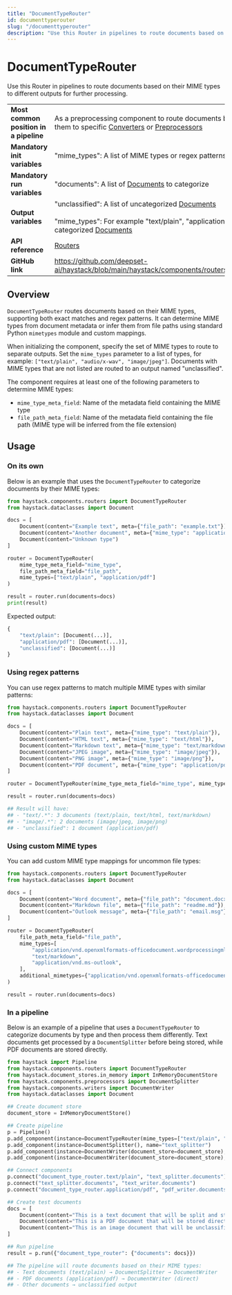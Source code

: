 ```yaml
---
title: "DocumentTypeRouter"
id: documenttyperouter
slug: "/documenttyperouter"
description: "Use this Router in pipelines to route documents based on their MIME types to different outputs for further processing."
---
```


# DocumentTypeRouter

Use this Router in pipelines to route documents based on their MIME types to different outputs for further processing.

|  |  |
| --- | --- |
| **Most common position in a pipeline** | As a preprocessing component to route documents by type before sending them to specific [Converters](../converters.mdx) or [Preprocessors](../preprocessors.mdx) |
| **Mandatory init variables** | "mime_types": A list of MIME types or regex patterns for classification |
| **Mandatory run variables** | "documents": A list of [Documents](../../concepts/data-classes.mdx#document) to categorize |
| **Output variables** | "unclassified": A list of uncategorized [Documents](../../concepts/data-classes.mdx#document)  <br /> <br />"mime_types": For example "text/plain", "application/pdf", "image/jpeg": List of categorized [Documents](../../concepts/data-classes.mdx#document) |
| **API reference** | [Routers](/reference/routers-api) |
| **GitHub link** | https://github.com/deepset-ai/haystack/blob/main/haystack/components/routers/document_type_router.py |

## Overview

`DocumentTypeRouter` routes documents based on their MIME types, supporting both exact matches and regex patterns. It can determine MIME types from document metadata or infer them from file paths using standard Python `mimetypes` module and custom mappings.

When initializing the component, specify the set of MIME types to route to separate outputs. Set the `mime_types` parameter to a list of types, for example: `["text/plain", "audio/x-wav", "image/jpeg"]`. Documents with MIME types that are not listed are routed to an output named "unclassified".

The component requires at least one of the following parameters to determine MIME types:

- `mime_type_meta_field`: Name of the metadata field containing the MIME type
- `file_path_meta_field`: Name of the metadata field containing the file path (MIME type will be inferred from the file extension)

## Usage

### On its own

Below is an example that uses the `DocumentTypeRouter` to categorize documents by their MIME types:

```python
from haystack.components.routers import DocumentTypeRouter
from haystack.dataclasses import Document

docs = [
    Document(content="Example text", meta={"file_path": "example.txt"}),
    Document(content="Another document", meta={"mime_type": "application/pdf"}),
    Document(content="Unknown type")
]

router = DocumentTypeRouter(
    mime_type_meta_field="mime_type",
    file_path_meta_field="file_path",
    mime_types=["text/plain", "application/pdf"]
)

result = router.run(documents=docs)
print(result)
```

Expected output:

```python
{
    "text/plain": [Document(...)],
    "application/pdf": [Document(...)],
    "unclassified": [Document(...)]
}
```

### Using regex patterns

You can use regex patterns to match multiple MIME types with similar patterns:

```python
from haystack.components.routers import DocumentTypeRouter
from haystack.dataclasses import Document

docs = [
    Document(content="Plain text", meta={"mime_type": "text/plain"}),
    Document(content="HTML text", meta={"mime_type": "text/html"}),
    Document(content="Markdown text", meta={"mime_type": "text/markdown"}),
    Document(content="JPEG image", meta={"mime_type": "image/jpeg"}),
    Document(content="PNG image", meta={"mime_type": "image/png"}),
    Document(content="PDF document", meta={"mime_type": "application/pdf"}),
]

router = DocumentTypeRouter(mime_type_meta_field="mime_type", mime_types=[r"text/.*", r"image/.*"])

result = router.run(documents=docs)

## Result will have:
## - "text/.*": 3 documents (text/plain, text/html, text/markdown)
## - "image/.*": 2 documents (image/jpeg, image/png)
## - "unclassified": 1 document (application/pdf)
```

### Using custom MIME types

You can add custom MIME type mappings for uncommon file types:

```python
from haystack.components.routers import DocumentTypeRouter
from haystack.dataclasses import Document

docs = [
    Document(content="Word document", meta={"file_path": "document.docx"}),
    Document(content="Markdown file", meta={"file_path": "readme.md"}),
    Document(content="Outlook message", meta={"file_path": "email.msg"}),
]

router = DocumentTypeRouter(
    file_path_meta_field="file_path",
    mime_types=[
        "application/vnd.openxmlformats-officedocument.wordprocessingml.document",
        "text/markdown",
        "application/vnd.ms-outlook",
    ],
    additional_mimetypes={"application/vnd.openxmlformats-officedocument.wordprocessingml.document": ".docx"},
)

result = router.run(documents=docs)
```

### In a pipeline

Below is an example of a pipeline that uses a `DocumentTypeRouter` to categorize documents by type and then process them differently. Text documents get processed by a `DocumentSplitter` before being stored, while PDF documents are stored directly.

```python
from haystack import Pipeline
from haystack.components.routers import DocumentTypeRouter
from haystack.document_stores.in_memory import InMemoryDocumentStore
from haystack.components.preprocessors import DocumentSplitter
from haystack.components.writers import DocumentWriter
from haystack.dataclasses import Document

## Create document store
document_store = InMemoryDocumentStore()

## Create pipeline
p = Pipeline()
p.add_component(instance=DocumentTypeRouter(mime_types=["text/plain", "application/pdf"], mime_type_meta_field="mime_type"), name="document_type_router")
p.add_component(instance=DocumentSplitter(), name="text_splitter")
p.add_component(instance=DocumentWriter(document_store=document_store), name="text_writer")
p.add_component(instance=DocumentWriter(document_store=document_store), name="pdf_writer")

## Connect components
p.connect("document_type_router.text/plain", "text_splitter.documents")
p.connect("text_splitter.documents", "text_writer.documents")
p.connect("document_type_router.application/pdf", "pdf_writer.documents")

## Create test documents
docs = [
    Document(content="This is a text document that will be split and stored.", meta={"mime_type": "text/plain"}),
    Document(content="This is a PDF document that will be stored directly.", meta={"mime_type": "application/pdf"}),
    Document(content="This is an image document that will be unclassified.", meta={"mime_type": "image/jpeg"}),
]

## Run pipeline
result = p.run({"document_type_router": {"documents": docs}})

## The pipeline will route documents based on their MIME types:
## - Text documents (text/plain) → DocumentSplitter → DocumentWriter
## - PDF documents (application/pdf) → DocumentWriter (direct)
## - Other documents → unclassified output
```
